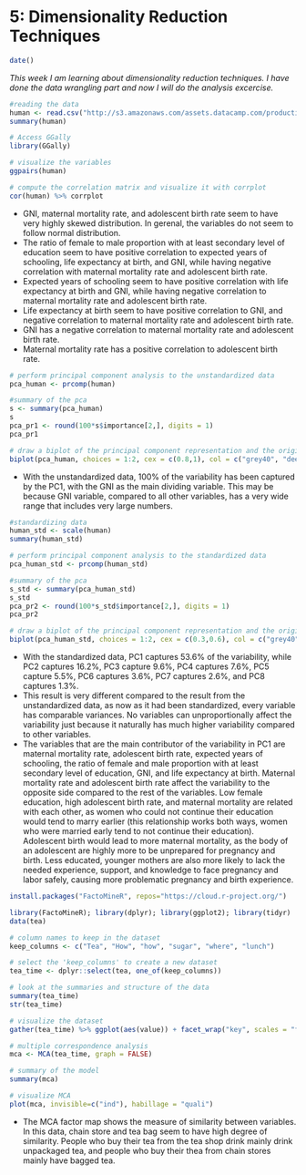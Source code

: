 # 5: Dimensionality Reduction Techniques
```r
date()
```
*This week I am learning about dimensionality reduction techniques. I have done the data wrangling part and now I will do the analysis excercise.*


```r
#reading the data
human <- read.csv("http://s3.amazonaws.com/assets.datacamp.com/production/course_2218/datasets/human2.txt", header=TRUE)
summary(human)

# Access GGally
library(GGally)

# visualize the variables
ggpairs(human)

# compute the correlation matrix and visualize it with corrplot
cor(human) %>% corrplot

```

- GNI, maternal mortality rate, and adolescent birth rate seem to have very highly skewed distribution. In gerenal, the variables do not seem to follow normal distribution.
- The ratio of female to male proportion with at least secondary level of education seem to have positive correlation to expected years of schooling, life expectancy at birth, and GNI, while having negative correlation with maternal mortality rate and adolescent birth rate.
- Expected years of schooling seem to have positive correlation with life expectancy at birth and GNI, while having negative correlation to maternal mortality rate and adolescent birth rate.
- Life expectancy at birth seem to have positive correlation to GNI, and negative correlation to maternal mortality rate and adolescent birth rate. 
- GNI has a negative correlation to maternal mortality rate and adolescent birth rate.
- Maternal mortality rate has a positive correlation to adolescent birth rate.


```r
# perform principal component analysis to the unstandardized data
pca_human <- prcomp(human)

#summary of the pca
s <- summary(pca_human)
s
pca_pr1 <- round(100*s$importance[2,], digits = 1)
pca_pr1

# draw a biplot of the principal component representation and the original variables
biplot(pca_human, choices = 1:2, cex = c(0.8,1), col = c("grey40", "deeppink2"))

```

- With the unstandardized data, 100% of the variability has been captured by the PC1, with the GNI as the main dividing variable. This may be because GNI variable, compared to all other variables, has a very wide range that includes very large numbers. 

```r
#standardizing data
human_std <- scale(human)
summary(human_std)

# perform principal component analysis to the standardized data
pca_human_std <- prcomp(human_std)

#summary of the pca
s_std <- summary(pca_human_std)
s_std
pca_pr2 <- round(100*s_std$importance[2,], digits = 1)
pca_pr2

# draw a biplot of the principal component representation and the original variables
biplot(pca_human_std, choices = 1:2, cex = c(0.3,0.6), col = c("grey40", "deeppink2"))

```

- With the standardized data, PC1 captures 53.6% of the variability, while PC2 captures 16.2%, PC3 capture 9.6%, PC4 captures 7.6%, PC5 capture 5.5%, PC6 captures 3.6%, PC7 captures 2.6%, and PC8 captures 1.3%. 
- This result is very different compared to the result from the unstandardized data, as now as it had been standardized, every variable has comparable variances. No variables can unproportionally affect the variability just because it naturally has much higher variability compared to other variables. 
- The variables that are the main contributor of the variability in PC1 are maternal mortality rate, adolescent birth rate, expected years of schooling, the ratio of female and male proportion with at least secondary level of education, GNI, and life expectancy at birth. Maternal mortality rate and adolescent birth rate affect the variability to the opposite side compared to the rest of the variables. Low female education, high adolescent birth rate, and maternal mortality are related with each other, as women who could not continue their education would tend to marry earlier (this relationship works both ways, women who were married early tend to not continue their education). Adolescent birth would lead to more maternal mortality, as the body of an adolescent are highly more to be unprepared for pregnancy and birth. Less educated, younger mothers are also more likely to lack the needed experience, support, and knowledge to face pregnancy and labor safely, causing more problematic pregnancy and birth experience. 


```r
install.packages("FactoMineR", repos="https://cloud.r-project.org/")

library(FactoMineR); library(dplyr); library(ggplot2); library(tidyr)
data(tea)

# column names to keep in the dataset
keep_columns <- c("Tea", "How", "how", "sugar", "where", "lunch")

# select the 'keep_columns' to create a new dataset
tea_time <- dplyr::select(tea, one_of(keep_columns))

# look at the summaries and structure of the data
summary(tea_time)
str(tea_time)

# visualize the dataset
gather(tea_time) %>% ggplot(aes(value)) + facet_wrap("key", scales = "free") + geom_bar() + theme(axis.text.x = element_text(angle = 45, hjust = 1, size = 8))
```


```r
# multiple correspondence analysis
mca <- MCA(tea_time, graph = FALSE)

# summary of the model
summary(mca)

# visualize MCA
plot(mca, invisible=c("ind"), habillage = "quali")
```

- The MCA factor map shows the measure of similarity between variables. In this data, chain store and tea bag seem to have high degree of similarity. People who buy their tea from  the tea shop drink mainly drink unpackaged tea, and people who buy their thea from chain stores mainly have bagged tea.

